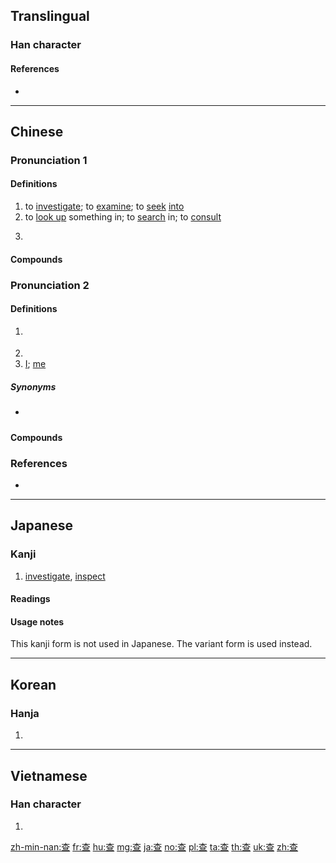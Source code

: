 {{character info/new}}
{{also|査}}
==Translingual==

===Han character===
{{Han char|rn=75|rad=木|as=05|sn=9|four=40107|canj=DAM|ids=⿱木旦}}

====References====
* {{Han ref|kx=0520.070|dkj=14643|dj=0908.060|hdz=21181.070|uh=67E5|ud=26597|bh=AC64|bd=44132}}

----

==Chinese==
{{zh-forms|alt=査}}

===Pronunciation 1===
{{zh-pron
|m=chá
|c=caa4
|mn=xm,zz:châ/qz,tw:chhâ/zz:chêe/xm,tw:cha/zz:chee
|mn_note=Xiamen, Quanzhou, Taiwan: châ/chhâ - literary; cha - colloquial variant
Zhangzhou: chêe - vernacular; châ - literary; chee - colloquial variant
|mn-t=cê5
|w=3zo
|mc=y
|oc=y
|ma=y
|cat=v
}}

====Definitions====
{{zh-hanzi}}

# to [[investigate]]; to [[examine]]; to [[seek]] [[into]] {{attention|en|I can't think of a case where "seek into" would be idiomatic English}}
# to [[look up]] something in; to [[search]] in; to [[consult]]
#: {{zh-x|你 應該 去 查 詞典。|You should look in the dictionary.}}
# {{zh-alt-form|槎}}

====Compounds====
{{zh-der|健康檢查|徹查|市場調查|問卷調查|審查|偵查終結|嚴查|國富調查|勘查|存查|夢夢查查|切片檢查|備查|工作抽查|不查梨|待查|密查|尋查|工礦檢查|刑事調查|偵查|查核|戶口調查|查考|抽查|查票員|稽查|查問|查報|探查|查票|稽查員|查拳|查收|查看|查體|抽樣調查|查驗|檢查哨|查抄|查實|查帳|查甫|查學|查理定律|查勤|查尋|民意調查|查處|查某|查辦|產前檢查|突擊檢查|究查|查明|明查暗訪|查表|查三訪四|查德|產後檢查|查堂|社會調查|查無實據|盤查|查號臺|查對|查察|查照|戶口普查|查盤|查詢|查帳員|樣本調查|澈查|查訪|清查|查捕|查獲|波查|查戶口|查閱|查勘|檢查|查詰|查封|查究|查點|查邊|查訊|查緝|查扣|查夜|查哨|有案可查|查案|普查|查手舞腳|查證|搜查|查禁|胃鏡檢查|調查表|調查|巡查|追查|身家調查|自查|細查|訪查|體格檢查|詳查|革職查辦|調查權|線上查詢|調查員|骨查臉|考查|鑒核備查|聯席審查|複查}}

===Pronunciation 2===
{{zh-pron
|m=zhā
|c=zaa1
|mn=xm,qz,tw:cha/zz:chee
|mn-t=za1
|w=1tso
|ma=
|cat=n,pn,pron
}}

====Definitions====
{{zh-hanzi}}

# {{zh-alt-form|楂|[[hawthorn]]}} {{rfv-sense}}
# {{surname|lang=zh}}
# [[I]]; [[me]]

=====Synonyms=====
* {{sense|me}} {{zh-l|咱}}

====Compounds====
{{zh-der|fold=1|查果|查梨|查裹|沒查沒利|查沙|賣查梨|蠟查}}

===References===
* {{R:twedu|A01905}}

----

==Japanese==

===Kanji===
{{ja-kanji|grade=uc|rs=木05}}

# [[investigate]], [[inspect]]

====Readings====
{{ja-readings
|goon=[[しゃ]] (sha) {{non-joyo-reading}}, [[じゃ]] (ja) {{non-joyo-reading}}
|kanon=[[さ]] (sa)
}}

====Usage notes====
This kanji form is not used in Japanese.  The variant form {{m|ja|査}} is used instead.

----

==Korean==

===Hanja===
{{ko-hanja|hangeul=사|eumhun=|rv=sa|mr=sa|y=sa}}

# {{defn|lang=ko|sort=木05}}

----

==Vietnamese==

===Han character===
{{vi-hantu|[[tra]], [[già]]|rs=木05}}

# {{defn|lang=vi|sort=木05}}

[[zh-min-nan:查]]
[[fr:查]]
[[hu:查]]
[[mg:查]]
[[ja:查]]
[[no:查]]
[[pl:查]]
[[ta:查]]
[[th:查]]
[[uk:查]]
[[zh:查]]
